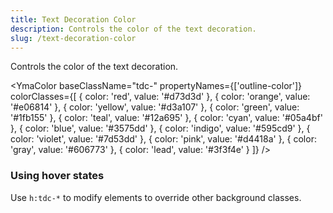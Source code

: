 ```yaml
---
title: Text Decoration Color
description: Controls the color of the text decoration.
slug: /text-decoration-color
---
```



Controls the color of the text decoration.

<YmaColor 
  baseClassName="tdc-" 
  propertyNames={['outline-color']} 
  colorClasses={[
    { color: 'red', value: '#d73d3d' },
    { color: 'orange', value: '#e06814' },
    { color: 'yellow', value: '#d3a107' },
    { color: 'green', value: '#1fb155' },
    { color: 'teal', value: '#12a695' },
    { color: 'cyan', value: '#05a4bf' },
    { color: 'blue', value: '#3575dd' },
    { color: 'indigo', value: '#595cd9' },
    { color: 'violet', value: '#7d53dd' },
    { color: 'pink', value: '#d4418a' },
    { color: 'gray', value: '#606773' },
    { color: 'lead', value: '#3f3f4e' }
  ]}
/>

### Using hover states

Use `h:tdc-*` to modify elements to override other background classes.